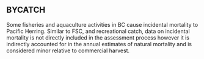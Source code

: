 ## BYCATCH {-}

<!-- In order to advance progress towards -->
<!-- a holistic ecosystem-based management (EBM) approach for Pacific Herring, -->
<!-- we present information to describe indirect effects -->
<!-- on Herring populations such as incidental mortality.  -->
Some fisheries and aquaculture activities in BC cause
incidental mortality to Pacific Herring.
Similar to FSC, and recreational catch,
data on incidental mortality is not directly included in the 
assessment process however it is indirectly accounted for in the
annual estimates of natural mortality
and is considered minor relative to commercial harvest.
<!-- Impacts of additional mortality sources will be explored with the new  -->
<!-- modelling framework. -->

<!-- Again this year, we include data for -->
<!-- incidental mortality in finfish aquaculture activities -->

<!-- (Figure XX). -->
<!-- Note that incidental mortality data are reported by -->
<!-- Pacific Fishery Management Area (PFMA) -->
<!-- which are analogous to Statistical Areas, but -->
<!-- PFMAs are larger and can extend beyond SAR boundaries. -->
<!-- Data indicate the number of Pacific Herring dead and released, -->
<!-- with the following caveats: -->

<!-- 1. Unknown mortality rate for "released" fish, -->

<!-- 1. Unknown length, weight, age, and sex of fish, and -->

<!-- 1. "Herring-like" fish are assumed to be Herring -->
<!-- when decomposition hinders identification. -->

<!-- Note that data from previous years are updated  -->
<!-- as DFO receives additional reports. -->
